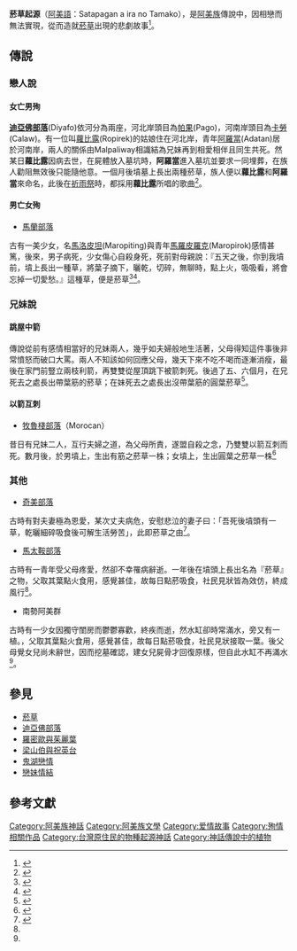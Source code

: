 {{expert|subject=臺灣原住民族}}

'''菸草起源'''（[[阿美語|阿美語]]：Satapagan a ira no Tamako），是[[阿美族|阿美族]]傳說中，因相戀而無法實現，從而造就[[菸草|菸草]]出現的悲劇故事<ref name="臺灣山胞各族傳統神話故事與傳說文獻編纂研究">{{cite web|author=[[尹建中|尹建中]] |title=臺灣山胞各族傳統神話故事與傳說文獻編纂研究 |url=https://tm.ncl.edu.tw/article?u=024_008_0000265272&lang=chn |publisher=人類學系 |work=[[國立臺灣大學|國立臺灣大學]] |accessdate=1994 }}</ref>。

== 傳說 ==
=== 戀人說 ===
==== 女亡男殉 ====
'''[[迪亞佛部落|迪亞佛部落]]'''(Diyafo)依河分為兩座，河北岸頭目為[[帕果|帕果]](Pago)，河南岸頭目為[[卡勞_(阿美族)|卡勞]](Calaw)。有一位叫[[蘿比露|蘿比露]](Ropirek)的姑娘住在河北岸，青年[[阿羅當|阿羅當]](Adatan)居於河南岸，兩人的關係由Malpaliway相識結為兄妹再到相愛相伴且同生共死。然某日'''蘿比露'''因病去世，在屍體放入墓坑時，'''阿羅當'''進入墓坑並要求一同埋葬，在族人勸阻無效後只能隨他意。一個月後墳墓上長出兩種菸草，族人便以'''蘿比露'''和'''阿羅當'''來命名，此後在[[祈雨祭|祈雨祭]]時，都採用'''蘿比露'''所唱的歌曲<ref name="菸草的起源">{{cite web|author=[[羅傳成|羅傳成]] |url=https://aya.ioe.sinica.edu.tw/index.php/Frontend/loreDetail/280 |title=菸草的起源 |accessdate=1984-01-01}}</ref>。

==== 男亡女殉 ====
* [[馬蘭部落|馬蘭部落]]
古有一美少女，名[[馬洛皮坦|馬洛皮坦]](Maropiting)與青年[[馬羅皮羅克|馬羅皮羅克]](Maropirok)感情甚篤，後來，男子病死，少女傷心自殺身死，死前對母親說：『五天之後，你到我墳前，墳上長出一種草，將葉子摘下，曬乾，切碎，無聊時，點上火，吸吸看，將會忘掉一切愛愁。』這種草，便是菸草<ref name="菸草起源">{{cite web|author=[[楊政賢|楊政賢]] |title=菸草起源 |url=http://210.240.125.35/citing/citing_content.asp?id=2288&keyword=%B5%D2%AF%F3%B0%5F%B7%BD |publisher=中華民國教育部、原住民族委員會|work=臺灣原住民族歷史語言文化大辭典|accessdate=}}</ref><ref name="蕃族調查報告書第一冊：阿美族南勢蕃、阿美族馬蘭社、南族卑南社">{{cite book |author=[[臺灣總督府|臺灣總督府]][[臨時臺灣舊慣調查會|臨時臺灣舊慣調查會]] |title=《蕃族調查報告書第一冊：阿美族南勢蕃、阿美族馬蘭社、南族卑南社》 |publisher=[[中央研究院|中央研究院]] |year=2007-06 |isbn=9789860094756 }}</ref>{{Rp|218}}。

=== 兄妹說 ===
==== 跳屋中箭 ====
傳說從前有感情相當好的兄妹兩人，幾乎如夫婦般地生活著，父母得知這件事後非常憤怒而破口大罵。兩人不知該如何回應父母，幾天下來不吃不喝而逐漸消瘦，最後在家門前豎立兩枝利箭，再雙雙從屋頂跳下被箭刺死。後過了五、六個月，在兄死去之處長出帶葉筋的菸草；在妹死去之處長出沒帶葉筋的圓葉菸草<ref name="台灣的菸業">{{cite book |author=[[洪馨蘭|洪馨蘭]] |title=《台灣的菸業》 |publisher=[[遠足文化|遠足文化]] |year=2004 |isbn=9867630270 }}</ref>{{Rp|29}}。

==== 以箭互刺 ====
* [[牧魯棧部落|牧魯棧部落]]（Morocan）
昔日有兄妹二人，互行夫婦之道，為父母所責，遂盟自殺之念，乃雙雙以箭互刺而死。數月後，於男墳上，生出有筋之菸草一株；女墳上，生出圓葉之菸草一株<ref name="臺灣南島民族起源神話與傳說比較研究">{{cite web|author=[[喬健|喬健]] |title=臺灣南島民族起源神話與傳說比較研究 |url=http://elib.lib.nttu.edu.tw/theses/Full_Text/ntttc/DSC/90/NTC90-008-5270-N017.pdf |publisher=[[原住民族委員會|原住民族委員會]] |work=[[行政院|行政院]] |accessdate=1999 }}</ref>

=== 其他 ===
* [[奇美部落|奇美部落]]
古時有對夫妻極為恩愛，某次丈夫病危，安慰悲泣的妻子曰：「吾死後墳頭有一草，乾曬細碎吸食後可解生活勞苦」，此即菸草之由<ref name="蕃族調查報告書第二冊：阿美族奇密社、太巴塱社、馬太鞍社、海岸蕃">{{cite book |author=[[臺灣總督府|臺灣總督府]][[臨時臺灣舊慣調查會|臨時臺灣舊慣調查會]] |title=《蕃族調查報告書第二冊：阿美族奇密社、太巴塱社、馬太鞍社、海岸蕃》 |publisher=[[中央研究院|中央研究院]] |year=2009-06 |isbn=9789860183054 }}</ref>{{Rp|73}}。

* [[馬太鞍部落|馬太鞍部落]]
古時有一青年受父母疼愛，然卻不幸罹病辭逝。一年後在墳頭上長出名為『菸草』之物，父取其葉點火食用，感覺甚佳，故每日點菸吸食，社民見狀皆為效仿，終成風行<ref name="蕃族調查報告書第二冊：阿美族奇密社、太巴塱社、馬太鞍社、海岸蕃"></ref>{{Rp|189}}。

* 南勢阿美群
古時有一少女因獨守閨房而鬱鬱寡歡，終疾而逝，然水缸卻時常滿水，旁又有一植。，父取其葉點火食用，感覺甚佳，故每日點菸吸食，社民見狀接取一葉。後父母覺女兒尚未辭世，因而挖墓確認，建女兒屍骨才回復原樣，但自此水缸不再滿水<ref name="蕃族調查報告書第二冊：阿美族奇密社、太巴塱社、馬太鞍社、海岸蕃"></ref>{{Rp|253}}。

== 參見 ==
*[[菸草|菸草]]
*[[迪亞佛部落|迪亞佛部落]]
*[[羅密歐與茱麗葉|羅密歐與茱麗葉]]
*[[梁山伯與祝英台|梁山伯與祝英台]]
*[[鬼湖戀情|鬼湖戀情]]
*[[戀妹情結|戀妹情結]]

== 參考文獻 ==
{{reflist}}





[[Category:阿美族神話|Category:阿美族神話]]
[[Category:阿美族文學|Category:阿美族文學]]
[[Category:爱情故事|Category:爱情故事]]
[[Category:殉情相關作品|Category:殉情相關作品]]

[[Category:台灣原住民的物種起源神話|Category:台灣原住民的物種起源神話]]
[[Category:神話傳說中的植物|Category:神話傳說中的植物]]